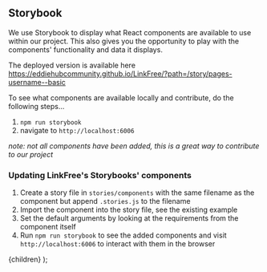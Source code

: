 
## Storybook

We use <Link href="https://storybook.js.org">Storybook</Link> to display what React components are available to use within our project. This also gives you the opportunity to play with the components' functionality and data it displays.

The deployed version is available here https://eddiehubcommunity.github.io/LinkFree/?path=/story/pages-username--basic

To see what components are available locally and contribute, do the following steps...

1. `npm run storybook`
1. navigate to `http://localhost:6006`

_note: not all components have been added, this is a great way to contribute to our project_

### Updating LinkFree's Storybooks' components

1. Create a story file in `stories/components` with the same filename as the component but append `.stories.js` to the filename
1. Import the component into the story file, see the existing <Link href="https://github.com/EddieHubCommunity/LinkFree/blob/main/stories/components/user/UserLink.stories.js">example</Link>
1. Set the default arguments by looking at the requirements from the component itself
1. Run `npm run storybook` to see the added components and visit `http://localhost:6006` to interact with them in the browser

  <DocsLayout title="LinkFree StoryBook Documentation">{children}</DocsLayout>
);
